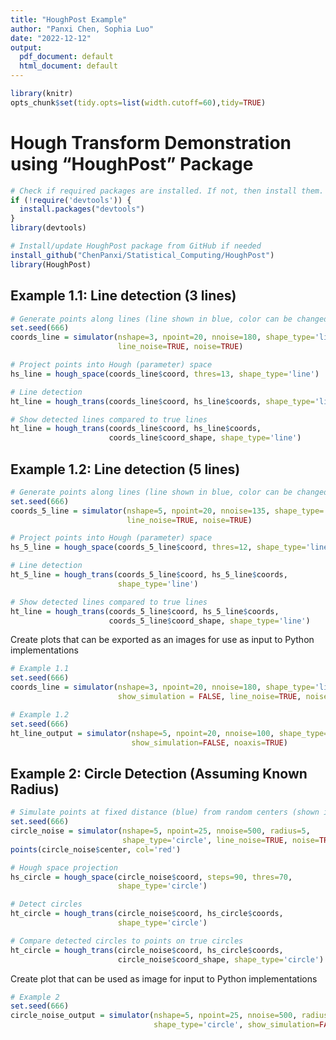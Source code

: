```yaml
---
title: "HoughPost Example"
author: "Panxi Chen, Sophia Luo"
date: "2022-12-12"
output:
  pdf_document: default
  html_document: default
---
```

```r
library(knitr)
opts_chunk$set(tidy.opts=list(width.cutoff=60),tidy=TRUE)
```
# Hough Transform Demonstration using "HoughPost" Package
```r
# Check if required packages are installed. If not, then install them.
if (!require('devtools')) {
  install.packages("devtools")
}
library(devtools)

# Install/update HoughPost package from GitHub if needed
install_github("ChenPanxi/Statistical_Computing/HoughPost")
library(HoughPost)
```

## Example 1.1: Line detection (3 lines)

```r
# Generate points along lines (line shown in blue, color can be changed)
set.seed(666)
coords_line = simulator(nshape=3, npoint=20, nnoise=180, shape_type='line', 
                        line_noise=TRUE, noise=TRUE)

# Project points into Hough (parameter) space
hs_line = hough_space(coords_line$coord, thres=13, shape_type='line')

# Line detection
ht_line = hough_trans(coords_line$coord, hs_line$coords, shape_type='line')

# Show detected lines compared to true lines
ht_line = hough_trans(coords_line$coord, hs_line$coords, 
                      coords_line$coord_shape, shape_type='line')
```

## Example 1.2: Line detection (5 lines)

```r
# Generate points along lines (line shown in blue, color can be changed)
set.seed(666)
coords_5_line = simulator(nshape=5, npoint=20, nnoise=135, shape_type='line', 
                          line_noise=TRUE, noise=TRUE)

# Project points into Hough (parameter) space
hs_5_line = hough_space(coords_5_line$coord, thres=12, shape_type='line')

# Line detection
ht_5_line = hough_trans(coords_5_line$coord, hs_5_line$coords, 
                        shape_type='line')

# Show detected lines compared to true lines
ht_line = hough_trans(coords_5_line$coord, hs_5_line$coords, 
                      coords_5_line$coord_shape, shape_type='line')
```

Create plots that can be exported as an images for use as input to Python implementations

```r
# Example 1.1
set.seed(666)
coords_line = simulator(nshape=3, npoint=20, nnoise=180, shape_type='line', 
                        show_simulation = FALSE, line_noise=TRUE, noise=TRUE)

# Example 1.2
set.seed(666)
ht_line_output = simulator(nshape=5, npoint=20, nnoise=100, shape_type='line', 
                           show_simulation=FALSE, noaxis=TRUE)
```

## Example 2: Circle Detection (Assuming Known Radius)

```r
# Simulate points at fixed distance (blue) from random centers (shown in red)
set.seed(666)
circle_noise = simulator(nshape=5, npoint=25, nnoise=500, radius=5, 
                         shape_type='circle', line_noise=TRUE, noise=TRUE)
points(circle_noise$center, col='red')

# Hough space projection
hs_circle = hough_space(circle_noise$coord, steps=90, thres=70, 
                        shape_type='circle')

# Detect circles
ht_circle = hough_trans(circle_noise$coord, hs_circle$coords, 
                        shape_type='circle')

# Compare detected circles to points on true circles
ht_circle = hough_trans(circle_noise$coord, hs_circle$coords, 
                        circle_noise$coord_shape, shape_type='circle')
```

Create plot that can be used as image for input to Python implementations

```r
# Example 2
set.seed(666)
circle_noise_output = simulator(nshape=5, npoint=25, nnoise=500, radius=5, 
                                shape_type='circle', show_simulation=FALSE, noaxis=TRUE)
```

